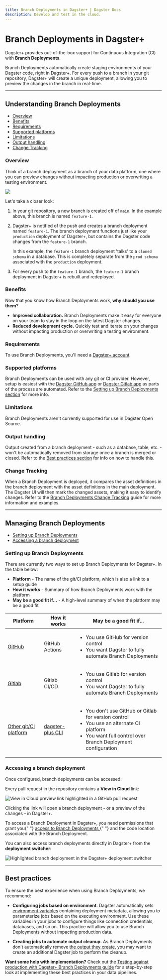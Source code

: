 ```yaml
---
title: Branch Deployments in Dagster+ | Dagster Docs
description: Develop and test in the cloud.
---
```


# Branch Deployments in Dagster+

Dagster+ provides out-of-the-box support for Continuous Integration (CI) with **Branch Deployments**.

Branch Deployments automatically create staging environments of your Dagster code, right in Dagster+. For every push to a branch in your git repository, Dagster+ will create a unique deployment, allowing you to preview the changes in the branch in real-time.

---

## Understanding Branch Deployments

- [Overview](#overview)
- [Benefits](#benefits)
- [Requirements](#requirements)
- [Supported platforms](#supported-platforms)
- [Limitations](#limitations)
- [Output handling](#output-handling)
- [Change Tracking](#change-tracking)

### Overview

Think of a branch deployment as a branch of your data platform, one where you can preview changes without impacting production or overwriting a testing environment.

<Image
src="/images/dagster-cloud/developing-testing/branch-deployments/branch-deployments.png"
width={700}
height={744}
/>

Let's take a closer look:

1. In your git repository, a new branch is created off of `main`. In the example above, this branch is named `feature-1`.

2. Dagster+ is notified of the push and creates a branch deployment named `feature-1`. The branch deployment functions just like your `production` deployment of Dagster+, but contains the Dagster code changes from the `feature-1` branch.

   In this example, the `feature-1` branch deployment 'talks' to a `cloned schema` in a database. This is completely separate from the `prod schema` associated with the `production` deployment.

3. For every push to the `feature-1` branch, the `feature-1` branch deployment in Dagster+ is rebuilt and redeployed.

### Benefits

Now that you know how Branch Deployments work, **why should you use them**?

- **Improved collaboration.** Branch Deployments make it easy for everyone on your team to stay in the loop on the latest Dagster changes.
- **Reduced development cycle.** Quickly test and iterate on your changes without impacting production or overwriting a testing environment.

### Requirements

To use Branch Deployments, you'll need a [Dagster+ account](https://dagster.cloud/).

### Supported platforms

Branch Deployments can be used with any git or CI provider. However, setup is easiest with the [Dagster GitHub app](/dagster-plus/managing-deployments/branch-deployments/using-branch-deployments-with-github) or [Dagster Gitlab app](/dagster-plus/managing-deployments/branch-deployments/using-branch-deployments-with-gitlab) as parts of the process are automated. Refer to the [Setting up Branch Deployments section](#setting-up-branch-deployments) for more info.

### Limitations

Branch Deployments aren't currently supported for use in Dagster Open Source.

### Output handling

Output created from a branch deployment - such as a database, table, etc. - won't be automatically removed from storage once a branch is merged or closed. Refer to the [Best practices section](#best-practices) for info on how to handle this.

### Change Tracking

When a Branch Deployment is deployed, it compares the asset definitions in the branch deployment with the asset definitions in the main deployment. The Dagster UI will then mark the changed assets, making it easy to identify changes. Refer to the [Branch Deployments Change Tracking](/dagster-plus/managing-deployments/branch-deployments/change-tracking) guide for more information and examples.

---

## Managing Branch Deployments

- [Setting up Branch Deployments](#setting-up-branch-deployments)
- [Accessing a branch deployment](#accessing-a-branch-deployment)

### Setting up Branch Deployments

There are currently two ways to set up Branch Deployments for Dagster+. In the table below:

- **Platform** - The name of the git/CI platform, which is also a link to a setup guide
- **How it works** - Summary of how Branch Deployments work with the platform
- **May be a good fit if...** - A high-level summary of when the platform may be a good fit

<table
  className="table"
  style={{
    width: "100%",
  }}
>
  <thead>
    <tr>
      <th
        style={{
          width: "25%",
        }}
      >
        Platform
      </th>
      <th>How it works</th>
      <th>May be a good fit if...</th>
    </tr>
  </thead>
  <tbody>
    <tr>
      <td>
        <a href="/dagster-plus/managing-deployments/branch-deployments/using-branch-deployments-with-github">
          GitHub
        </a>
      </td>
      <td>GitHub Actions</td>
      <td>
        <ul
          style={{
            marginTop: "0px",
          }}
        >
          <li
            style={{
              marginTop: "0px",
            }}
          >
            You use GitHub for version control
          </li>
          <li>You want Dagster to fully automate Branch Deployments</li>
        </ul>
      </td>
    </tr>
    <tr>
      <td>
        <a href="/dagster-plus/managing-deployments/branch-deployments/using-branch-deployments-with-gitlab">
          Gitlab
        </a>
      </td>
      <td>Gitlab CI/CD</td>
      <td>
        <ul
          style={{
            marginTop: "0px",
          }}
        >
          <li
            style={{
              marginTop: "0px",
            }}
          >
            You use Gitlab for version control
          </li>
          <li>You want Dagster to fully automate Branch Deployments</li>
        </ul>
      </td>
    </tr>
    <tr>
      <td>
        <a href="/dagster-plus/managing-deployments/branch-deployments/using-branch-deployments">
          Other git/CI platform
        </a>
      </td>
      <td>
        <a href="/dagster-plus/managing-deployments/dagster-plus-cli">
          dagster-plus CLI
        </a>
      </td>
      <td>
        <ul
          style={{
            marginTop: "0px",
          }}
        >
          <li
            style={{
              marginTop: "0px",
            }}
          >
            You don't use GitHub or Gitlab for version control
          </li>
          <li>You use an alternate CI platform</li>
          <li>You want full control over Branch Deployment configuration</li>
        </ul>
      </td>
    </tr>
  </tbody>
</table>

### Accessing a branch deployment

Once configured, branch deployments can be accessed:

<TabGroup>
  <TabItem name="From a GitHub pull request">

Every pull request in the repository contains a **View in Cloud** link:

<Image
alt="View in Cloud preview link highlighted in a GitHub pull request"
src="/images/dagster-cloud/developing-testing/branch-deployments/github-cloud-preview-link.png"
width={922}
height={521}
/>

Clicking the link will open a branch deployment - or a preview of the changes - in Dagster+.

  </TabItem>
  <TabItem name="In Dagster+">

<Note>
  To access a Branch Deployment in Dagster+, you need permissions that grant you{" "}
  <a href="/dagster-plus/account/managing-users#branch-deployment-permissions">
    access to Branch Deployments
  </a>{" "}
  and the code location associated with the Branch Deployment.
</Note>

You can also access branch deployments directly in Dagster+ from the **deployment switcher**:

<Image
alt="Highlighted branch deployment in the Dagster+ deployment switcher"
src="/images/dagster-cloud/developing-testing/branch-deployments/dagster-ui-deployment-switcher.png"
width={563}
height={311}
/>

  </TabItem>
</TabGroup>

---

## Best practices

To ensure the best experience when using Branch Deployments, we recommend:

- **Configuring jobs based on environment**. Dagster automatically sets [environment variables](/dagster-plus/managing-deployments/environment-variables-and-secrets#built-in-environment-variables) containing deployment metadata, allowing you to parameterize jobs based on the executing environment. Use these variables in your jobs to configure things like connection credentials, databases, and so on. This practice will allow you to use Branch Deployments without impacting production data.

- **Creating jobs to automate output cleanup.** As Branch Deployments don't automatically remove [the output they create](#output-handling), you may want to create an additional Dagster job to perform the cleanup.

**Want some help with implementation?** Check out the [Testing against production with Dagster+ Branch Deployments guide](/guides/dagster/branch_deployments) for a step-by-step look at implementing these best practices in your data pipelines.
